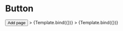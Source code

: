 <!-- Button.stories.mdx-->



<Meta title="Button" component={Button}  />


# Button

<Canvas>
  <Story name="Primary">
    <Button>Add page</Button>
  </Story>
  <Story name="Secondary" args={{ 
    color: 'secondary',
    children: 'Ok',
  }}>>
    {Template.bind({})}
  </Story>
  <Story name="Transparent" args={{ 
    color: 'transparent',
    children: 'CANCEL',
  }}>>
    {Template.bind({})}
  </Story>
</Canvas>
